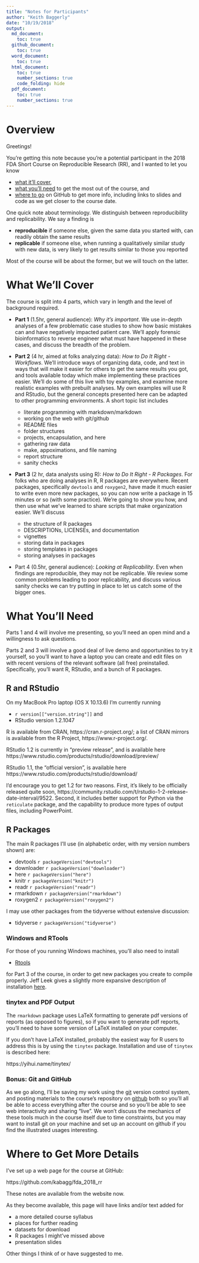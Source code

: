```yaml
---
title: "Notes for Participants"
author: "Keith Baggerly"
date: "10/19/2018"
output: 
  md_document:
    toc: true
  github_document:
    toc: true
  word_document:
    toc: true
  html_document:
    toc: true
    number_sections: true
    code_folding: hide
  pdf_document:
    toc: true
    number_sections: true
---
```


# Overview

Greetings!

You're getting this note because you're a potential participant
in the 2018 FDA Short Course on Reproducible Research (RR), and
I wanted to let you know  

* [what it'll cover](What-We'll-Cover),  
* [what you'll need](What-You'll-Need) 
  to get the most out of the course, and  
* [where to go](Where-to-Get-More-Details) 
  on GitHub to get more info, including links
  to slides and code as we get closer to the course date.

One quick note about terminology. 
We distinguish between reproducibility and replicability.
We say a finding is

* **reproducible** if someone else, given the same
  data you started with, can readily obtain the same 
  results
* **replicable** if someone else, when running a qualitatively
  similar study with new data, is very likely to get results
  similar to those you reported
  
Most of the course will be about the former, but we will
touch on the latter.

# What We'll Cover

The course is split into 4 parts, which vary in length
and the level of background required. 

* **Part 1** (1.5hr, general audience): _Why it's important_.
  We use in-depth analyses of
  a few problematic case studies to show how basic mistakes
  can and have negatively impacted patient care. We'll 
  apply forensic bioinformatics to reverse engineer what
  must have happened in these cases, and discuss the
  breadth of the problem.
  
* **Part 2** (4 hr, aimed at folks analyzing data): 
  _How to Do It Right - Workflows_. 
  We'll introduce ways of organizing data, 
  code, and text in ways that will make it easier for others
  to get the same results you got, and tools available today
  which make implementing these practices easier. We'll 
  do some of this live with toy examples, and examine more
  realistic examples with prebuilt analyses. My own examples
  will use R and RStudio, but the general concepts presented
  here can be adapted to other programming environments.
  A short topic list includes
    + literate programming with markdown/markdown
    + working on the web with git/github
    + README files
    + folder structures
    + projects, encapsulation, and here
    + gathering raw data
    + make, appoximations, and file naming
    + report structure
    + sanity checks

* **Part 3** (2 hr, data analysts using R): 
  _How to Do It Right - R Packages_. 
  For folks who are doing analyses in R, R packages are
  everywhere. Recent packages, specifically `devtools`
  and `roxygen2`, have made it much easier to 
  write even more new packages, so you can now write 
  a package in
  15 minutes or so (with some practice). We're going
  to show you how, and then use what we've learned to 
  share scripts that make organization easier. We'll 
  discuss
    + the structure of R packages
    + DESCRIPTIONs, LICENSEs, and documentation
    + vignettes
    + storing data in packages
    + storing templates in packages
    + storing analyses in packages

* Part 4 (0.5hr, general audience): 
  _Looking at Replicability_.
  Even when findings are reproducible, they may not be 
  replicable. We review some common problems leading
  to poor replicability, and discuss various sanity 
  checks we can try putting in place to let us catch
  some of the bigger ones.

# What You'll Need

Parts 1 and 4 will involve me presenting, so you'll need 
an open mind and a willingness to ask questions.

Parts 2 and 3 will involve a good deal of live demo and
opportunities to try it yourself, so you'll want to have 
a laptop you can create and edit files on with recent 
versions of the relevant software (all free) preinstalled. 
Specifically, you'll want R, RStudio, and a bunch of R
packages. 

## R and RStudio

On my MacBook Pro laptop (OS X 10.13.6) I'm currently running 

* `r version[["version.string"]]` and
* RStudio version 1.2.1047

R is available from CRAN, https://cran.r-project.org/; 
a list of CRAN mirrors is available from the R 
Project, https://www.r-project.org/.

RStudio 1.2 is currently in "preview release", and
is available here
https://www.rstudio.com/products/rstudio/download/preview/

RStudio 1.1, the "official version", is available here
https://www.rstudio.com/products/rstudio/download/

I'd encourage you to get 1.2 for two reasons. 
First, it's likely to be officially released quite soon,
https://community.rstudio.com/t/rstudio-1-2-release-date-interval/9522.
Second, it includes better support for Python via
the `reticulate` package, and the capability to produce
more types of output files, including PowerPoint. 

## R Packages

The main R packages I'll use (in alphabetic order, with 
my version numbers shown) are:

* devtools  `r packageVersion("devtools")`
* downloader `r packageVersion("downloader")`
* here      `r packageVersion("here")`
* knitr     `r packageVersion("knitr")`
* readr     `r packageVersion("readr")`
* rmarkdown `r packageVersion("rmarkdown")`
* roxygen2  `r packageVersion("roxygen2")`

I may use other packages from the tidyverse
without extensive discussion:

* tidyverse `r packageVersion("tidyverse")`

### Windows and RTools

For those of you running Windows machines, you'll also need
to install 

* [Rtools](https://cran.r-project.org/bin/windows/Rtools/)

for Part 3 of the course, 
in order to get new packages you create to compile properly. 
Jeff Leek gives a slightly more expansive description of
installation [here](http://jtleek.com/modules/01_DataScientistToolbox/02_10_rtools/).

### tinytex and PDF Output

The `rmarkdown` package uses LaTeX formatting to generate
pdf versions of reports (as opposed to figures), so if you
want to generate pdf reports, you'll need to have some
version of LaTeX installed on your computer. 

If you don't have LaTeX installed, probably the easiest 
way for R users to address this is by using the `tinytex`
package. Installation and use of `tinytex` is described here:

https://yihui.name/tinytex/

### Bonus: Git and GitHub

As we go along, I'll be saving my work using the 
[git](https://git-scm.com/) version
control system, and posting materials to the course's 
repository on [github](https://github.com/) 
both so you'll all be able to access everything after the 
course and so you'll be able to see web interactivity
and sharing "live". 
We won't discuss the mechanics of these tools much in 
the course itself due to time constraints, but you may want 
to install git on your machine and set up an 
account on github if you find the illustrated usages 
interesting. 

# Where to Get More Details

I've set up a web page for the course at GitHub:

https://github.com/kabagg/fda_2018_rr

These notes are available from the website now. 

As they become available, this page will have links
and/or text added for

* a more detailed course syllabus
* places for further reading
* datasets for download
* R packages I might've missed above
* presentation slides

Other things I think of or have suggested to me. 
